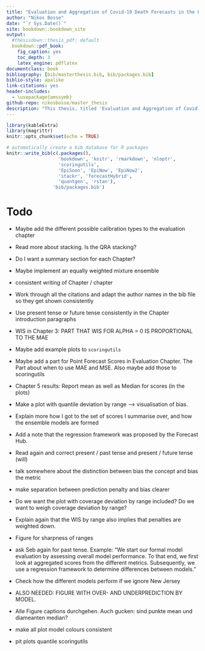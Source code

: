 ```yaml
--- 
title: "Evaluation and Aggregation of Covid-19 Death Forecasts in the United States"
author: "Nikos Bosse"
date: "`r Sys.Date()`"
site: bookdown::bookdown_site
output: 
  #thesisdown::thesis_pdf: default
  bookdown::pdf_book:
    fig_caption: yes
    toc_depth: 3
    latex_engine: pdflatex
documentclass: book
bibliography: [bib/masterthesis.bib, bib/packages.bib]
biblio-style: apalike
link-citations: yes
header-includes:
  - \usepackage{amssymb}
github-repo: nikosbosse/master_thesis
description: "This thesis, titled 'Evaluation and Aggregation of Covid-19 death forecasts in the United States' was submitted as a master thesis in Applied Statistics at the Universität Göttingen in September 2020."
---
```


```r
library(kableExtra)
library(magrittr)
knitr::opts_chunk$set(echo = TRUE)
```


```r
# automatically create a bib database for R packages
knitr::write_bib(c(.packages(), 
                   'bookdown', 'knitr', 'rmarkdown', 'nloptr',
                   'scoringutils',
                   'EpiSoon', 'EpiNow', 'EpiNow2',
                   'stackr', 'forecastHybrid', 
                   'quantgen', 'rstan'), 
                 'bib/packages.bib')
```


# Todo

- Maybe add the different possible calibration types to the evaluation chapter

- Read more about stacking. Is the QRA stacking? 

- Do I want a summary section for each Chapter? 

- Maybe implement an equally weighted mixture ensemble

- consistent writing of Chapter / chapter

- Work through all the citations and adapt the author names in the bib file so they get shown consistently

- Use present tense or future tense consistently in the Chapter introduction paragraphs

- WIS in Chapter 3: PART THAT WIS FOR ALPHA = 0 IS PROPORTIONAL TO THE MAE

- Maybe add example plots to `scoringutils`

- Maybe add a part for Point Forecast Scores in Evaluation Chapter. The Part about when to use MAE and MSE. Also maybe add those to scoringutils

- Chapter 5 results: Report mean as well as Median for scores (in the plots)

- Make a plot with quantile deviation by range --> visualisation of bias. 

- Explain more how I got to the set of scores I summarise over, and how the ensemble models are formed

- Add a note that the regression framework was proposed by the Forecast Hub. 

- Read again and correct present / past tense and present / future tense (will)

- talk somewhere about the distinction between bias the concept and bias the metric

- make separation between prediction penalty and bias clearer

- Do we want the plot with coverage deviation by range included? Do we want to weigh coverage deviation by range?

- Explain again that the WIS by range also implies that penalties are weighted down. 

- Figure for sharpness of ranges

- ask Seb again for past tense. Example: "We start our formal model evaluation by assessing overall model performance. To that end, we first look at aggregated scores from the different metrics. Subsequently, we use a regression framework to determine differences between models."

- Check how the different models perform if we ignore New Jersey

- ALSO NEEDED: FIGURE WITH OVER- AND UNDERPREDICTION BY MODEL. 

- Alle Figure captions durchgehen. Auch gucken: sind punkte mean und diameanten median? 

- make all plot model colours consistent

- pit plots quantile scoringutils

